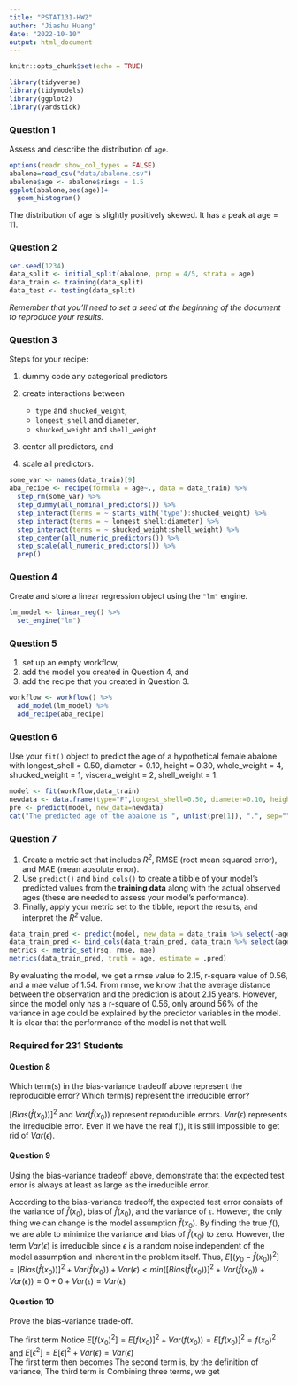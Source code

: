 ```yaml
---
title: "PSTAT131-HW2"
author: "Jiashu Huang"
date: "2022-10-10"
output: html_document
---
```


```r
knitr::opts_chunk$set(echo = TRUE)
```

```r
library(tidyverse)
library(tidymodels)
library(ggplot2)
library(yardstick)
```
### Question 1

Assess and describe the distribution of `age`.
```r
options(readr.show_col_types = FALSE)
abalone=read_csv("data/abalone.csv")
abalone$age <- abalone$rings + 1.5
ggplot(abalone,aes(age))+
  geom_histogram()
```
The distribution of age is slightly positively skewed. It has a peak at age = 11. 

### Question 2

```r
set.seed(1234)
data_split <- initial_split(abalone, prop = 4/5, strata = age)
data_train <- training(data_split)
data_test <- testing(data_split)
```

*Remember that you'll need to set a seed at the beginning of the document to reproduce your results.*

### Question 3
Steps for your recipe:

1.  dummy code any categorical predictors

2.  create interactions between

    -   `type` and `shucked_weight`,
    -   `longest_shell` and `diameter`,
    -   `shucked_weight` and `shell_weight`

3.  center all predictors, and

4.  scale all predictors.

```r
some_var <- names(data_train)[9]
aba_recipe <- recipe(formula = age~., data = data_train) %>%
  step_rm(some_var) %>%
  step_dummy(all_nominal_predictors()) %>%
  step_interact(terms = ~ starts_with('type'):shucked_weight) %>%
  step_interact(terms = ~ longest_shell:diameter) %>%
  step_interact(terms = ~ shucked_weight:shell_weight) %>%
  step_center(all_numeric_predictors()) %>%
  step_scale(all_numeric_predictors()) %>%
  prep()
```
### Question 4

Create and store a linear regression object using the `"lm"` engine.
```r
lm_model <- linear_reg() %>% 
  set_engine("lm")
```
### Question 5
1.  set up an empty workflow,
2.  add the model you created in Question 4, and
3.  add the recipe that you created in Question 3.
```r
workflow <- workflow() %>% 
  add_model(lm_model) %>% 
  add_recipe(aba_recipe)
```

### Question 6
Use your `fit()` object to predict the age of a hypothetical female abalone with longest_shell = 0.50, diameter = 0.10, height = 0.30, whole_weight = 4, shucked_weight = 1, viscera_weight = 2, shell_weight = 1.
```r
model <- fit(workflow,data_train)
newdata <- data.frame(type="F",longest_shell=0.50, diameter=0.10, height=0.30, whole_weight=4, shucked_weight=1, viscera_weight = 2, shell_weight=1, rings=0)
pre <- predict(model, new_data=newdata)
cat("The predicted age of the abalone is ", unlist(pre[1]), ".", sep="")
```

### Question 7
1.  Create a metric set that includes *R^2^*, RMSE (root mean squared error), and MAE (mean absolute error).
2.  Use `predict()` and `bind_cols()` to create a tibble of your model's predicted values from the **training data** along with the actual observed ages (these are needed to assess your model's performance).
3.  Finally, apply your metric set to the tibble, report the results, and interpret the *R^2^* value.
```r
data_train_pred <- predict(model, new_data = data_train %>% select(-age))
data_train_pred <- bind_cols(data_train_pred, data_train %>% select(age))
metrics <- metric_set(rsq, rmse, mae)
metrics(data_train_pred, truth = age, estimate = .pred)
```
By evaluating the model, we get a rmse value fo 2.15, r-square value of 0.56, and a mae value of 1.54. From rmse, we know that the average distance between the observation and the prediction is about 2.15 years. However, since the model only has a r-square of 0.56, only around 56% of the variance in age could be explained by the predictor variables in the model. It is clear that the performance of the model is not that well.

### Required for 231 Students
#### Question 8

Which term(s) in the bias-variance tradeoff above represent the reproducible error? Which term(s) represent the irreducible error?\

$[Bias(\hat{f}(x_0))]^2$ and $Var(\hat{f}(x_0))$ represent reproducible errors. $Var(\epsilon)$ represents the irreducible error. Even if we have the real f(), it is still impossible to get rid of $Var(\epsilon)$.

#### Question 9

Using the bias-variance tradeoff above, demonstrate that the expected test error is always at least as large as the irreducible error.

According to the bias-variance tradeoff, the expected test error consists of the variance of $\hat{f}(x_0)$, bias of $\hat{f}(x_0)$, and the variance of $\epsilon$. However, the only thing we can change is the model assumption $\hat{f}(x_0)$. By finding the true $f()$, we are able to minimize the variance and bias of $\hat{f}(x_0)$ to zero. However, the term $Var(\epsilon)$ is irreducible since $\epsilon$ is a random noise independent of the model assumption and inherent in the problem itself. Thus, $E[(y_0 - \hat{f}(x_0))^2]=[Bias(\hat{f}(x_0))]^2+Var(\hat{f}(x_0))+Var(\epsilon)<min([Bias(\hat{f}(x_0))]^2+Var(\hat{f}(x_0))+Var(\epsilon))=0+0+Var(\epsilon)=Var(\epsilon)$

#### Question 10

Prove the bias-variance trade-off.

\begin{align}
E[(y_0 - \hat{f}(x_0))^2]&=E[(f(x_0)+\epsilon-E[\hat{f}(x_0)]+E[\hat{f}(x_0)]-\hat{f}(x_0))^2]\\
&=E[(f(x_0)-E[\hat{f}(x_0)]+\epsilon)^2]+E[(E[\hat{f}(x_0)]-\hat{f}(x_0))^2]+2E[(f(x_0)-\hat{f}(x_0)+\epsilon)(E[\hat{f}(x_0)]-\hat{f}(x_0))]\\
\end{align}
The first term
\begin{align}
E[(f(x_0)-E[\hat{f}(x_0)]+\epsilon)^2]&=E[(f(x_0)-E[\hat{f}(x_0)])^2]+2E[\epsilon(f(x_0)-E[\hat{f}(x_0)])]+E[\epsilon^2]\\
&=E[f(x_0)^2]-2E[f(x_0)E[\hat{f}(x_0)]]+E[E[\hat{f}(x_0)]^2]+2(f(x_0)-E[\hat{f}(x_0)])E[\epsilon]+E[\epsilon^2]\\
&=E[f(x_0)^2]-2f(x_0)E[\hat{f}(x_0)]+E[\hat{f}(x_0)]^2+0+E[\epsilon^2]
\end{align}
Notice $E[f(x_0)^2]=E[f(x_0)]^2+Var(f(x_0))=E[f(x_0)]^2=f(x_0)^2$ and $E[\epsilon^2]=E[\epsilon]^2+Var(\epsilon)=Var(\epsilon)$\
The first term then becomes
\begin{align}
E[f(x_0)^2]-2f(x_0)E[\hat{f}(x_0)]+E[\hat{f}(x_0)]^2+0+E[\epsilon^2]&=f(x_0)^2-2f(x_0)E[\hat{f}(x_0)]+E[\hat{f}(x_0)]^2+Var(\epsilon)\\
&=(f(x_0)-E[\hat{f}(x_0)])^2+Var(\epsilon)\\
&=[Bias(\hat{f}(x_0))]^2+Var(\epsilon)
\end{align}
The second term is, by the definition of variance,
\begin{align}
E[(E[\hat{f}(x_0)]-\hat{f}(x_0))^2] = Var(\hat{f}(x_0))
\end{align}
The third term is
\begin{align}
2E[(f(x_0)-\hat{f}(x_0)+\epsilon)(E[\hat{f}(x_0)]-\hat{f}(x_0))]
&=2E[((f(x_0)-\hat{f}(x_0))(E[\hat{f}(x_0)]-\hat{f}(x_0))]+2E[\epsilon(E[\hat{f}(x_0)]-\hat{f}(x_0))]\\
&=2((f(x_0)-\hat{f}(x_0))E[(E[\hat{f}(x_0)]-\hat{f}(x_0)]+2E[\epsilon]E[E[\hat{f}(x_0)]-\hat{f}(x_0)]\\
&=2((f(x_0)-\hat{f}(x_0))(E[\hat{f}(x_0)]-E[\hat{f}(x_0)])+2\times 0E[E[\hat{f}(x_0)]-\hat{f}(x_0)]\\
&=0+0=0
\end{align}
Combining three terms, we get
\begin{align}
E[(y_0 - \hat{f}(x_0))^2] = [Bias(\hat{f}(x_0))]^2+Var(\hat{f}(x_0))+Var(\epsilon)
\end{align}
